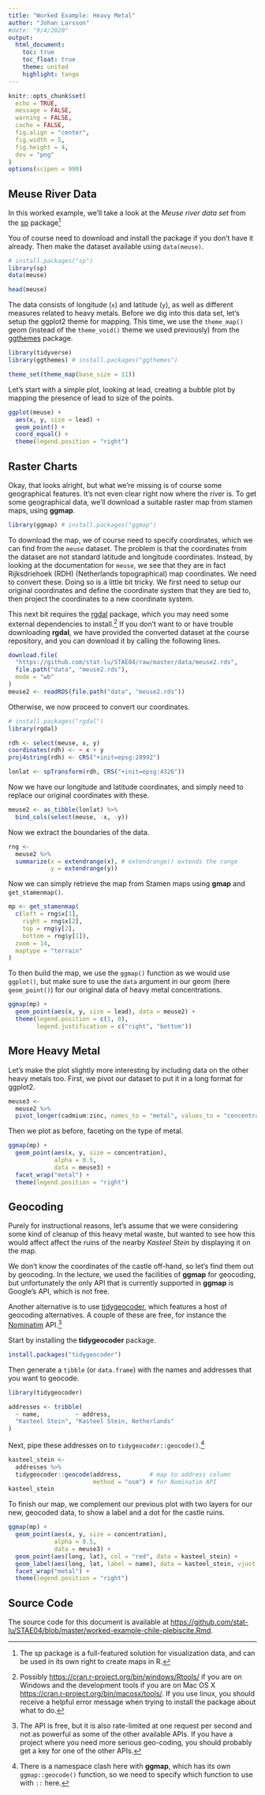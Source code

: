 ```yaml
---
title: "Worked Example: Heavy Metal"
author: "Johan Larsson"
#date: "9/4/2020"
output: 
  html_document:
    toc: true
    toc_float: true
    theme: united
    highlight: tango
---
```


```r

knitr::opts_chunk$set(
  echo = TRUE,
  message = FALSE,
  warning = FALSE,
  cache = FALSE,
  fig.align = "center",
  fig.width = 5,
  fig.height = 4,
  dev = "png"
)
options(scipen = 999)
```

## Meuse River Data

In this worked example, we'll take a look at the *Meuse river data set*
from the [sp](https://CRAN.R-project.org/package=sp) package^[The sp package
is a full-featured solution for visualization data, and can be used in its
own right to create maps in R.]

You of course need to download and install the package if you don't have
it already. Then make the dataset available using `data(meuse)`.

```r
# install.packages("sp")
library(sp)
data(meuse)

head(meuse)
```

The data consists of longitude (`x`) and latitude (`y`), as well as
different measures related to heavy metals. Before we dig into this
data set, let's setup the ggplot2 theme for mapping. This time, we use
the `theme_map()` geom (instead of the `theme_void()` theme we used
previously) from the
[ggthemes](https://CRAN.R-project.org/package=ggthemes) package.

```r
library(tidyverse)
library(ggthemes) # install.packages("ggthemes")

theme_set(theme_map(base_size = 11))
```

Let's start with a simple plot, looking at lead, creating a bubble plot by
mapping the presence of lead to size of the points.

```r
ggplot(meuse) + 
  aes(x, y, size = lead) + 
  geom_point() +
  coord_equal() +
  theme(legend.position = "right")
```

## Raster Charts

Okay, that looks alright, but what we're missing is of course some geographical
features. It's not even clear right now where the river is. To get some
geographical data, we'll download a suitable raster map from stamen maps,
using **ggmap**.

```r
library(ggmap) # install.packages("ggmap")
```

To download the map, we of course need to specify coordinates, which
we can find from the `meuse` dataset. The problem is that the
coordinates from the dataset are not standard latitude and longitude
coordinates. Instead, by looking at the documentation for `meuse`, we see
that they are in fact Rijksdriehoek (RDH) (Netherlands topographical) map
coordinates. We need to convert these. Doing so is a little bit
tricky. We first need to setup our original coordinates and define the
coordinate system that they are tied to, then project the coordinates to a
new coordinate system. 

This next bit requires the [rgdal](https://CRAN.R-project.org/package=rgdal)
package, which you may need some external dependencies to install.^[Possibly
<https://cran.r-project.org/bin/windows/Rtools/> if you are on Windows and
the development tools if you are on Mac OS X
<https://cran.r-project.org/bin/macosx/tools/>. If you use linux, you should
receive a helpful error message when trying to install the package about
what to do.] If you don't want to or have trouble downloading **rgdal**, we
have provided the converted dataset at the course repository, and
you can download it by calling the following lines.

```r
download.file(
  "https://github.com/stat-lu/STAE04/raw/master/data/meuse2.rds",
  file.path("data", "meuse2.rds"),
  mode = "wb"
)
meuse2 <- readRDS(file.path("data", "meuse2.rds"))
```

Otherwise, we now proceed to convert our coordinates.

```r
# install.packages("rgdal")
library(rgdal)

rdh <- select(meuse, x, y)
coordinates(rdh) <- ~ x + y
proj4string(rdh) <- CRS("+init=epsg:28992")

lonlat <- spTransform(rdh, CRS("+init=epsg:4326"))
```

Now we have our longitude and latitude coordinates, and simply
need to replace our original coordinates with these.

```r
meuse2 <- as_tibble(lonlat) %>%
  bind_cols(select(meuse, -x, -y))
```

Now we extract the boundaries of the data.

```r
rng <-
  meuse2 %>%
  summarize(x = extendrange(x), # extendrange() extends the range
            y = extendrange(y))
```

Now we can simply retrieve the map from Stamen maps using **gmap** and
`get_stamenmap()`.

```r
mp <- get_stamenmap(
  c(left = rng$x[1],
    right = rng$x[2],
    top = rng$y[2],
    bottom = rng$y[1]),
  zoom = 14,
  maptype = "terrain"
)
```

To then build the map, we use the `ggmap()` function as we would use `ggplot()`,
but make sure to use the `data` argument in our geom (here `geom_point()`)
for our original data of heavy metal concentrations.

```r
ggmap(mp) + 
  geom_point(aes(x, y, size = lead), data = meuse2) +
  theme(legend.position = c(1, 0),
        legend.justification = c("right", "bottom"))
```

## More Heavy Metal

Let's make the plot slightly more interesting by including data on the
other heavy metals too. First, we pivot our dataset to put it in a long
format for ggplot2.

```r
meuse3 <- 
  meuse2 %>%
  pivot_longer(cadmium:zinc, names_to = "metal", values_to = "concentration")
```

Then we plot as before, faceting on the type of metal.

```r
ggmap(mp) +
  geom_point(aes(x, y, size = concentration), 
             alpha = 0.5,
             data = meuse3) +
  facet_wrap("metal") +
  theme(legend.position = "right")
```

## Geocoding

Purely for instructional reasons, let's assume that we were considering some
kind of cleanup of this heavy metal waste, but wanted to see how this 
would affect affect the ruins of the nearby *Kasteel Stein* by 
displaying it on the map. 

We don't know the coordinates of the castle off-hand, so let's find them out
by geocoding. In the lecture, we used the facilities of **ggmap** for 
geocoding, but unfortunately the only API that is currently supported
in **ggmap** is Google's API, which is not free.

Another alternative is to use 
[tidygeocoder](https://CRAN.R-project.org/package=tidygeocoder), which
features a host of geocoding alternatives. A couple of these are free, for
instance the [Nominatim](https://nominatim.org/) API.^[The API is free, but
it is also rate-limited at one request per second and not as powerful as
some of the other available APIs. If you have a project where you need more
serious geo-coding, you should probably get a key for one of the other APIs.]

Start by installing the **tidygeocoder** package.

```r
install.packages("tidygeocoder")
```

Then generate a `tibble` (or `data.frame`) with the names
and addresses that you want to geocode.

```r
library(tidygeocoder)

addresses <- tribble(
  ~ name,          ~ address,
  "Kasteel Stein", "Kasteel Stein, Netherlands"
)
```

Next, pipe these addresses on to `tidygeocoder::geocode()`.^[There is a
namespace clash here with **ggmap**, which has its own `ggmap::geocode()`
function, so we need to specify which function to use with `::` here.]

```r
kasteel_stein <-
  addresses %>%
  tidygeocoder::geocode(address,        # map to address column
                        method = "osm") # for Nominatim API
kasteel_stein
```

To finish our map, we complement our previous plot with two layers
for our new, geocoded data, to show a label and a dot for the castle ruins.

```r
ggmap(mp) +
  geom_point(aes(x, y, size = concentration), 
             alpha = 0.5,
             data = meuse3) +
  geom_point(aes(long, lat), col = "red", data = kasteel_stein) +
  geom_label(aes(long, lat, label = name), data = kasteel_stein, vjust = -0.5) +
  facet_wrap("metal") +
  theme(legend.position = "right")
```

## Source Code

The source code for this document is available at
<https://github.com/stat-lu/STAE04/blob/master/worked-example-chile-plebiscite.Rmd>.
